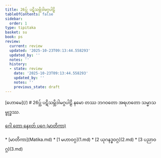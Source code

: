 ```yaml
---
title: 26ပ္သ် ပဋိသမ္ဘိဒါမဂ္ဂပါဠိ
tableOfContents: false
sidebar:
  order: 1
type: tipitaka
basket: su
book: ps
review:
  current: review
  updated: '2025-10-23T09:13:44.558293'
  updated_by: ''
  notes: ''
  history:
  - state: review
    date: '2025-10-23T09:13:44.558293'
    updated_by: ''
    notes: ''
    previous_state: draft
---
```



<ReviewStatus review={frontmatter.review} showDetails={true} />

<HypothesisAnnotation frontmatter={frontmatter} />

<Paragraph type="center" book="ps">
[ဟောမေ](/)
</Paragraph>

<Paragraph type="center" book="ps">
# 26ပ္သ် ပဋိသမ္ဘိဒါမဂ္ဂပါဠိ
</Paragraph>

<Paragraph number="1" type="center" book="ps">
နမော တဿ ဘဂဝတော အရဟတော သမ္မာသမ္ဗုဒ္ဓဿ.

[ဂေါ တော နေxတ် ပဂေ (မာတိကာ)](Matika.md)



</Paragraph>

<TableOfContents book="ps" section="26">
* [မာတိကာ](Matika.md)
* [1 မဟာဝဂ္ဂ](1.md)
* [2 ယုဂနဒ္ဓဝဂ္ဂ](2.md)
* [3 ပညာဝဂ္ဂ](3.md)
</TableOfContents>